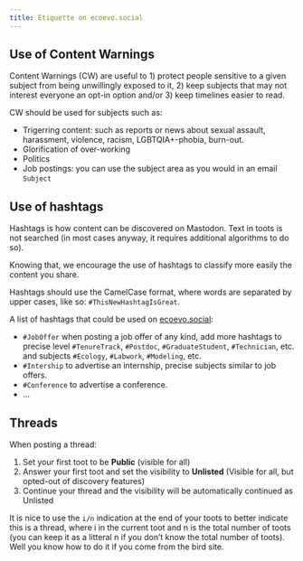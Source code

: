 ```yaml
---
title: Etiquette on ecoevo.social
---
```


## Use of Content Warnings

Content Warnings (CW) are useful to
1) protect people sensitive to a given subject from being unwillingly exposed to it,
2) keep subjects that may not interest everyone an opt-in option
and/or 3) keep timelines easier to read.

CW should be used for subjects such as:

* Trigerring content: such as reports or news about sexual assault, harassment, violence, racism, LGBTQIA+-phobia, burn-out.
* Glorification of over-working
* Politics
* Job postings: you can use the subject area as you would in an email `Subject`


## Use of hashtags

Hashtags is how content can be discovered on Mastodon.
Text in toots is not searched (in most cases anyway, it requires additional algorithms to do so).

Knowing that, we encourage the use of hashtags to classify more easily the content you share.

Hashtags should use the CamelCase format, where words are separated by upper cases, like so: `#ThisNewHashtagIsGreat`.

A list of hashtags that could be used on [ecoevo.social](https://ecoevo.social):

* `#JobOffer` when posting a job offer of any kind, add more hashtags to precise level
	`#TenureTrack`, `#Postdoc`, `#GraduateStudent`, `#Technician`, etc. and 
	subjects `#Ecology`, `#Labwork`, `#Modeling`, etc.
* `#Intership` to advertise an internship, precise subjects similar to job offers.
* `#Conference` to advertise a conference.
* ...


## Threads

When posting a thread:

1. Set your first toot to be **Public** (visible for all)
2. Answer your first toot and set the visibility to **Unlisted** (Visible for all, but opted-out of discovery features)
3. Continue your thread and the visibility will be automatically continued as Unlisted

It is nice to use the `i/n` indication at the end of your toots to better indicate this is a thread,
where i in the current toot and n is the total number of toots (you can keep it as a litteral n if you don't know the total number of toots).
Well you know how to do it if you come from the bird site.

